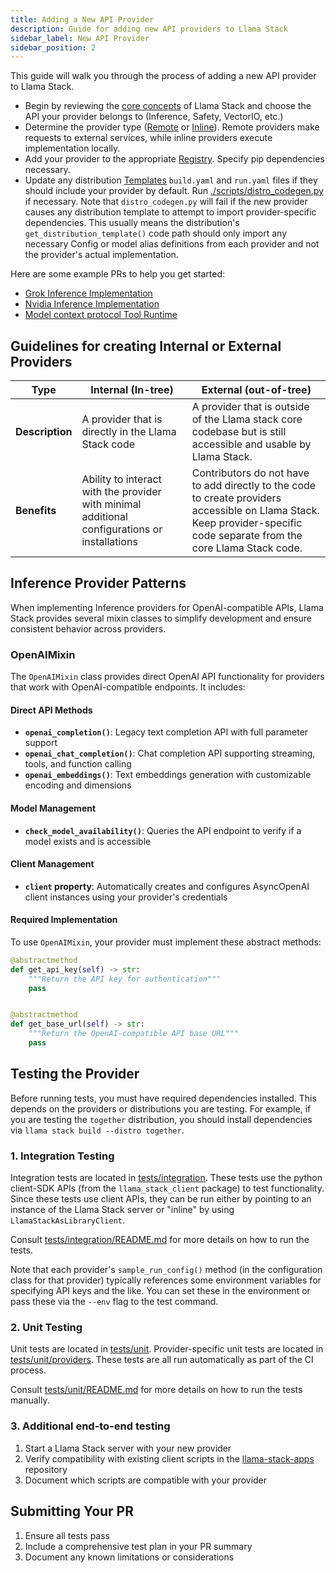 ```yaml
---
title: Adding a New API Provider
description: Guide for adding new API providers to Llama Stack
sidebar_label: New API Provider
sidebar_position: 2
---
```



This guide will walk you through the process of adding a new API provider to Llama Stack.


- Begin by reviewing the [core concepts](../concepts/) of Llama Stack and choose the API your provider belongs to (Inference, Safety, VectorIO, etc.)
- Determine the provider type ([Remote](https://github.com/meta-llama/llama-stack/tree/main/llama_stack/providers/remote) or [Inline](https://github.com/meta-llama/llama-stack/tree/main/llama_stack/providers/inline)). Remote providers make requests to external services, while inline providers execute implementation locally.
- Add your provider to the appropriate [Registry](https://github.com/meta-llama/llama-stack/tree/main/llama_stack/providers/registry/). Specify pip dependencies necessary.
- Update any distribution [Templates](https://github.com/meta-llama/llama-stack/tree/main/llama_stack/distributions/) `build.yaml` and `run.yaml` files if they should include your provider by default. Run [./scripts/distro_codegen.py](https://github.com/meta-llama/llama-stack/blob/main/scripts/distro_codegen.py) if necessary. Note that `distro_codegen.py` will fail if the new provider causes any distribution template to attempt to import provider-specific dependencies. This usually means the distribution's `get_distribution_template()` code path should only import any necessary Config or model alias definitions from each provider and not the provider's actual implementation.


Here are some example PRs to help you get started:
   - [Grok Inference Implementation](https://github.com/meta-llama/llama-stack/pull/609)
   - [Nvidia Inference Implementation](https://github.com/meta-llama/llama-stack/pull/355)
   - [Model context protocol Tool Runtime](https://github.com/meta-llama/llama-stack/pull/665)

## Guidelines for creating Internal or External Providers

|**Type** |Internal (In-tree) |External (out-of-tree)
|---------|-------------------|---------------------|
|**Description** |A provider that is directly in the Llama Stack code|A provider that is outside of the Llama stack core codebase but is still accessible and usable by Llama Stack.
|**Benefits** |Ability to interact with the provider with minimal additional configurations or installations| Contributors do not have to add directly to the code to create providers accessible on Llama Stack. Keep provider-specific code separate from the core Llama Stack code.

## Inference Provider Patterns

When implementing Inference providers for OpenAI-compatible APIs, Llama Stack provides several mixin classes to simplify development and ensure consistent behavior across providers.

### OpenAIMixin

The `OpenAIMixin` class provides direct OpenAI API functionality for providers that work with OpenAI-compatible endpoints. It includes:

#### Direct API Methods
- **`openai_completion()`**: Legacy text completion API with full parameter support
- **`openai_chat_completion()`**: Chat completion API supporting streaming, tools, and function calling
- **`openai_embeddings()`**: Text embeddings generation with customizable encoding and dimensions

#### Model Management
- **`check_model_availability()`**: Queries the API endpoint to verify if a model exists and is accessible

#### Client Management
- **`client` property**: Automatically creates and configures AsyncOpenAI client instances using your provider's credentials

#### Required Implementation

To use `OpenAIMixin`, your provider must implement these abstract methods:

```python
@abstractmethod
def get_api_key(self) -> str:
    """Return the API key for authentication"""
    pass


@abstractmethod
def get_base_url(self) -> str:
    """Return the OpenAI-compatible API base URL"""
    pass
```

## Testing the Provider

Before running tests, you must have required dependencies installed. This depends on the providers or distributions you are testing. For example, if you are testing the `together` distribution, you should install dependencies via `llama stack build --distro together`.

### 1. Integration Testing

Integration tests are located in [tests/integration](https://github.com/meta-llama/llama-stack/tree/main/tests/integration). These tests use the python client-SDK APIs (from the `llama_stack_client` package) to test functionality. Since these tests use client APIs, they can be run either by pointing to an instance of the Llama Stack server or "inline" by using `LlamaStackAsLibraryClient`.

Consult [tests/integration/README.md](https://github.com/meta-llama/llama-stack/blob/main/tests/integration/README.md) for more details on how to run the tests.

Note that each provider's `sample_run_config()` method (in the configuration class for that provider)
 typically references some environment variables for specifying API keys and the like. You can set these in the environment or pass these via the `--env` flag to the test command.


### 2. Unit Testing

Unit tests are located in [tests/unit](https://github.com/meta-llama/llama-stack/tree/main/tests/unit). Provider-specific unit tests are located in [tests/unit/providers](https://github.com/meta-llama/llama-stack/tree/main/tests/unit/providers). These tests are all run automatically as part of the CI process.

Consult [tests/unit/README.md](https://github.com/meta-llama/llama-stack/blob/main/tests/unit/README.md) for more details on how to run the tests manually.

### 3. Additional end-to-end testing

1. Start a Llama Stack server with your new provider
2. Verify compatibility with existing client scripts in the [llama-stack-apps](https://github.com/meta-llama/llama-stack-apps/tree/main) repository
3. Document which scripts are compatible with your provider

## Submitting Your PR

1. Ensure all tests pass
2. Include a comprehensive test plan in your PR summary
3. Document any known limitations or considerations
